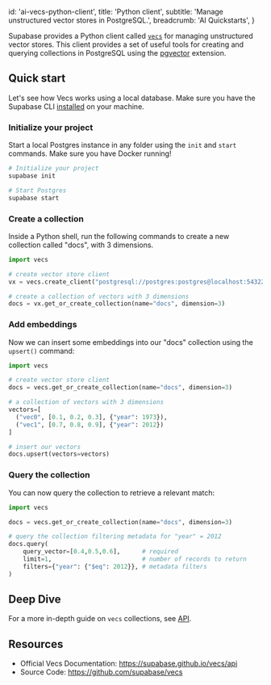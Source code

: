 
  id: 'ai-vecs-python-client',
  title: 'Python client',
  subtitle: 'Manage unstructured vector stores in PostgreSQL.',
  breadcrumb: 'AI Quickstarts',
}

Supabase provides a Python client called [`vecs`](https://github.com/supabase/vecs) for managing unstructured vector stores. This client provides a set of useful tools for creating and querying collections in PostgreSQL using the [pgvector](/docs/guides/database/extensions/pgvector) extension.

## Quick start

Let's see how Vecs works using a local database. Make sure you have the Supabase CLI [installed](/docs/guides/cli#installation) on your machine.

### Initialize your project

Start a local Postgres instance in any folder using the `init` and `start` commands. Make sure you have Docker running!

```bash
# Initialize your project
supabase init

# Start Postgres
supabase start
```

### Create a collection

Inside a Python shell, run the following commands to create a new collection called "docs", with 3 dimensions.

```py
import vecs

# create vector store client
vx = vecs.create_client("postgresql://postgres:postgres@localhost:54322/postgres")

# create a collection of vectors with 3 dimensions
docs = vx.get_or_create_collection(name="docs", dimension=3)
```

### Add embeddings

Now we can insert some embeddings into our "docs" collection using the `upsert()` command:

```py
import vecs

# create vector store client
docs = vecs.get_or_create_collection(name="docs", dimension=3)

# a collection of vectors with 3 dimensions
vectors=[
  ("vec0", [0.1, 0.2, 0.3], {"year": 1973}),
  ("vec1", [0.7, 0.8, 0.9], {"year": 2012})
]

# insert our vectors
docs.upsert(vectors=vectors)
```

### Query the collection

You can now query the collection to retrieve a relevant match:

```py
import vecs

docs = vecs.get_or_create_collection(name="docs", dimension=3)

# query the collection filtering metadata for "year" = 2012
docs.query(
    query_vector=[0.4,0.5,0.6],      # required
    limit=1,                         # number of records to return
    filters={"year": {"$eq": 2012}}, # metadata filters
)
```

## Deep Dive

For a more in-depth guide on `vecs` collections, see [API](/docs/guides/ai/python/api).

## Resources

- Official Vecs Documentation: https://supabase.github.io/vecs/api
- Source Code: https://github.com/supabase/vecs


